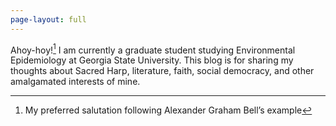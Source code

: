 ```yaml
---
page-layout: full
---
```


Ahoy-hoy!^[My preferred salutation following Alexander Graham Bell's example] I am currently a graduate student studying Environmental Epidemiology at Georgia State University. This blog is for sharing my thoughts about Sacred Harp, literature, faith, social democracy, and other amalgamated interests of mine.